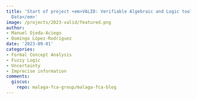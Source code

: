 ```yaml
---
title: 'Start of project <em>VALID: Verifiable Algebraic and Logic tools for Imperfect
  Data</em>'
image: /projects/2023-valid/featured.png
author:
- Manuel Ojeda-Aciego
- Domingo López-Rodríguez
date: '2023-09-01'
categories:
- Formal Concept Analysis
- Fuzzy Logic
- Uncertainty
- Imprecise information
comments:
  giscus:
    repo: malaga-fca-group/malaga-fca-blog
---
```



